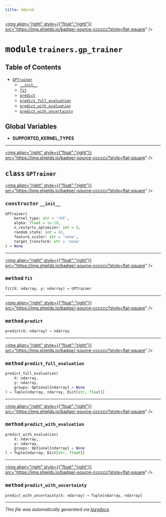 ```yaml
---
title: ddpred
---
```


<a href="https://github.com/drothermel/%24%7BREPO%7D/blob/main/src/ddpred/trainers/gp_trainer.py"><img align="right" style={{"float":"right"}} src="https://img.shields.io/badge/-source-cccccc?style=flat-square" /></a>

# <kbd>module</kbd> `trainers.gp_trainer`



## Table of Contents
- [`GPTrainer`](./ddpred.trainers.gp_trainer#class-gptrainer)
	- [`__init__`](./ddpred.trainers.gp_trainer#constructor---init--)
	- [`fit`](./ddpred.trainers.gp_trainer#method-fit)
	- [`predict`](./ddpred.trainers.gp_trainer#method-predict)
	- [`predict_full_evaluation`](./ddpred.trainers.gp_trainer#method-predict-full-evaluation)
	- [`predict_with_evaluation`](./ddpred.trainers.gp_trainer#method-predict-with-evaluation)
	- [`predict_with_uncertainty`](./ddpred.trainers.gp_trainer#method-predict-with-uncertainty)


**Global Variables**
---------------
- **SUPPORTED_KERNEL_TYPES**


---

<a href="https://github.com/drothermel/%24%7BREPO%7D/blob/main/src/ddpred/trainers/gp_trainer.py#L13"><img align="right" style={{"float":"right"}} src="https://img.shields.io/badge/-source-cccccc?style=flat-square" /></a>

## <kbd>class</kbd> `GPTrainer`



<a href="https://github.com/drothermel/%24%7BREPO%7D/blob/main/src/ddpred/trainers/gp_trainer.py#L14"><img align="right" style={{"float":"right"}} src="https://img.shields.io/badge/-source-cccccc?style=flat-square" /></a>

### <kbd>constructor</kbd> `__init__`

```python
GPTrainer(
    kernel_type: str = 'rbf',
    alpha: float = 1e-10,
    n_restarts_optimizer: int = 9,
    random_state: int = 42,
    feature_scaler: str = 'none',
    target_transform: str = 'none'
) → None
```







---

<a href="https://github.com/drothermel/%24%7BREPO%7D/blob/main/src/ddpred/trainers/gp_trainer.py#L36"><img align="right" style={{"float":"right"}} src="https://img.shields.io/badge/-source-cccccc?style=flat-square" /></a>

### <kbd>method</kbd> `fit`

```python
fit(X: ndarray, y: ndarray) → GPTrainer
```




---

<a href="https://github.com/drothermel/%24%7BREPO%7D/blob/main/src/ddpred/trainers/gp_trainer.py#L60"><img align="right" style={{"float":"right"}} src="https://img.shields.io/badge/-source-cccccc?style=flat-square" /></a>

### <kbd>method</kbd> `predict`

```python
predict(X: ndarray) → ndarray
```




---

<a href="https://github.com/drothermel/%24%7BREPO%7D/blob/main/src/ddpred/trainers/gp_trainer.py#L102"><img align="right" style={{"float":"right"}} src="https://img.shields.io/badge/-source-cccccc?style=flat-square" /></a>

### <kbd>method</kbd> `predict_full_evaluation`

```python
predict_full_evaluation(
    X: ndarray,
    y: ndarray,
    groups: Optional[ndarray] = None
) → Tuple[ndarray, ndarray, Dict[str, float]]
```




---

<a href="https://github.com/drothermel/%24%7BREPO%7D/blob/main/src/ddpred/trainers/gp_trainer.py#L73"><img align="right" style={{"float":"right"}} src="https://img.shields.io/badge/-source-cccccc?style=flat-square" /></a>

### <kbd>method</kbd> `predict_with_evaluation`

```python
predict_with_evaluation(
    X: ndarray,
    y: ndarray,
    groups: Optional[ndarray] = None
) → Tuple[ndarray, Dict[str, float]]
```




---

<a href="https://github.com/drothermel/%24%7BREPO%7D/blob/main/src/ddpred/trainers/gp_trainer.py#L83"><img align="right" style={{"float":"right"}} src="https://img.shields.io/badge/-source-cccccc?style=flat-square" /></a>

### <kbd>method</kbd> `predict_with_uncertainty`

```python
predict_with_uncertainty(X: ndarray) → Tuple[ndarray, ndarray]
```







---

_This file was automatically generated via [lazydocs](https://github.com/ml-tooling/lazydocs)._
